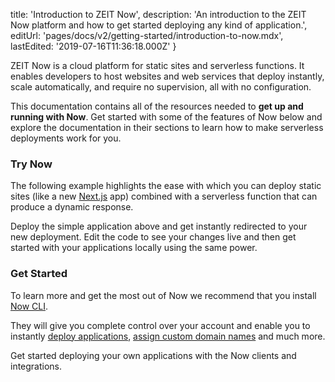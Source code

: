 
  title: 'Introduction to ZEIT Now',
  description:
    'An introduction to the ZEIT Now platform and how to get started deploying any kind of application.',
  editUrl: 'pages/docs/v2/getting-started/introduction-to-now.mdx',
  lastEdited: '2019-07-16T11:36:18.000Z'
}

ZEIT Now is a cloud platform for static sites and serverless functions. It enables developers to host websites and web services that deploy instantly, scale automatically, and require no supervision, all with no configuration.

This documentation contains all of the resources needed to **get up and running with Now**. Get started with some of the features of Now below and explore the documentation in their sections to learn how to make serverless deployments work for you.

### Try Now

The following example highlights the ease with which you can deploy static sites (like a new [Next.js](https://nextjs.org/) app) combined with a serverless function that can produce a dynamic response.

<Introduction />

Deploy the simple application above and get instantly redirected to your new deployment. Edit the code to see your changes live and then get started with your applications locally using the same power.

### Get Started

To learn more and get the most out of Now we recommend that you install [Now CLI](https://zeit.co/download).

They will give you complete control over your account and enable you to instantly [deploy applications](/docs/v2/deployments/basics), [assign custom domain names](/docs/v2/domains-and-aliases/aliasing-a-deployment) and much more.

<Card title="Read Next: Install" href="/docs/v2/getting-started/installation">
  Get started deploying your own applications with the Now clients and
  integrations.
</Card>


